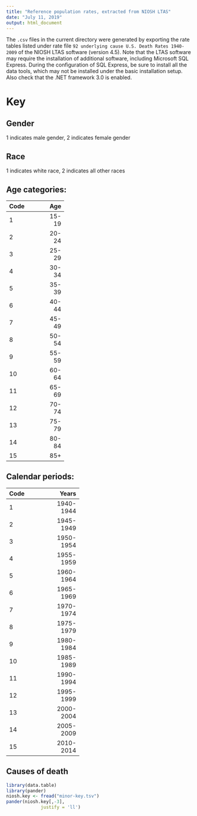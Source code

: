 ```yaml
---
title: "Reference population rates, extracted from NIOSH LTAS"
date: "July 11, 2019"
output: html_document
---
```


The `.csv` files in the current directory were generated by exporting the rate tables listed under rate file `92 underlying cause U.S. Death Rates 1940-2009` of the NIOSH LTAS software (version 4.5). Note that the LTAS software may require the installation of additional software, including Microsoft SQL Express. During the configuration of SQL Express, be sure to install all the data tools, which may not be installed under the basic installation setup. Also check that the .NET framework 3.0 is enabled.

# Key

## Gender

1 indicates male gender, 2 indicates female gender

## Race

1 indicates white race, 2 indicates all other races

## Age categories:

---------------------
Code					Age
------------  -------
1 						15-19

2 						20-24

3 						25-29

4 						30-34

5 						35-39

6 						40-44

7 						45-49

8 						50-54

9 						55-59

10 						60-64

11 						65-69

12 						70-74

13 						75-79

14 						80-84

15  					85+
---------------------

## Calendar periods:

--------------------------
Code					Years
------------  ------------
1 						1940-1944

2 						1945-1949

3 						1950-1954

4 						1955-1959

5 						1960-1964

6 						1965-1969

7 						1970-1974

8 						1975-1979

9 						1980-1984

10 						1985-1989

11 						1990-1994

12 						1995-1999

13 						2000-2004

14 						2005-2009

15 						2010-2014
--------------------------

## Causes of death

```r
library(data.table)
library(pander)
niosh.key <- fread("minor-key.tsv")
pander(niosh.key[,-3],
			 justify = 'll')
```